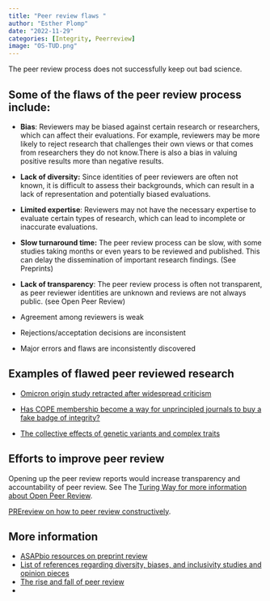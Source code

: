 ```yaml
---
title: "Peer review flaws "
author: "Esther Plomp"
date: "2022-11-29"
categories: [Integrity, Peerreview]
image: "OS-TUD.png"
---
```


The peer review process does not successfully keep out bad science.

## Some of the flaws of the peer review process include:

-   **Bias**: Reviewers may be biased against certain research or researchers, which can affect their evaluations. For example, reviewers may be more likely to reject research that challenges their own views or that comes from researchers they do not know.There is also a bias in valuing positive results more than negative results.

-   **Lack of diversity:** Since identities of peer reviewers are often not known, it is difficult to assess their backgrounds, which can result in a lack of representation and potentially biased evaluations.

-   **Limited expertise**: Reviewers may not have the necessary expertise to evaluate certain types of research, which can lead to incomplete or inaccurate evaluations.

-   **Slow turnaround time:** The peer review process can be slow, with some studies taking months or even years to be reviewed and published. This can delay the dissemination of important research findings. (See Preprints)

-   **Lack of transparency**: The peer review process is often not transparent, as peer reviewer identities are unknown and reviews are not always public. (see Open Peer Review)

-   Agreement among reviewers is weak

-   Rejections/acceptation decisions are inconsistent

-   Major errors and flaws are inconsistently discovered

## Examples of flawed peer reviewed research

-   [Omicron origin study retracted after widespread criticism](https://scholar.social/@LudoWaltman@social.cwts.nl/109558746560823086)

-   [Has COPE membership become a way for unprincipled journals to buy a fake badge of integrity?](https://drpeterwilmshurst.wordpress.com/2022/11/15/has-cope-membership-become-a-way-for-unprincipled-journals-to-buy-a-fake-badge-of-integrity/)

-   [The collective effects of genetic variants and complex traits](https://doi.org/10.1038/s10038-022-01105-1)

## Efforts to improve peer review

Opening up the peer review reports would increase transparency and accountability of peer review. See The [Turing Way for more information about Open Peer Review](https://the-turing-way.netlify.app/communication/peer-review/peer-review-open.html).

[PREreview on how to peer review constructively](https://content.prereview.org/resources/).

## More information

-   [ASAPbio resources on preprint review](https://asapbio.org/fast-principles-for-preprint-feedback#resources)
-   [List of references regarding diversity, biases, and inclusivity studies and opinion pieces](https://www.winrepo.org/publications/)
-   [The rise and fall of peer review](https://experimentalhistory.substack.com/p/the-rise-and-fall-of-peer-review)
-   
